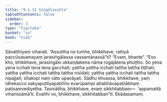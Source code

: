 ```yaml
---
title: "9.1.11 Siṅgālasutta"
tableOfContents: false
sidebar:
  order: 3
type: "tipitaka"
basket: "su"
book: "nida"
---
```



<DynamicBreadcrumb />

<Division number="233" book="nida">

<Paragraph number="1243" book="nida">
Sāvatthiyaṃ viharati. “Assuttha no tumhe, bhikkhave, rattiyā paccūsasamayaṃ jarasiṅgālassa vassamānassā”ti? “Evaṃ, bhante”. “Eso kho, bhikkhave, jarasiṅgālo ukkaṇḍakena nāma rogajātena phuṭṭho. So yena yena icchati tena tena gacchati; yattha yattha icchati tattha tattha tiṭṭhati; yattha yattha icchati tattha tattha nisīdati; yattha yattha icchati tattha tattha nipajjati; sītakopi naṃ vāto upavāyati. Sādhu khvassa, bhikkhave, yaṃ idhekacco sakyaputtiyapaṭiñño evarūpampi attabhāvapaṭilābhaṃ paṭisaṃvediyetha. Tasmātiha, bhikkhave, evaṃ sikkhitabbaṃ—  ‘appamattā viharissāmā’ti. Evañhi vo, bhikkhave, sikkhitabban”ti.

</Paragraph>
</Division>

<Paragraph number="1244" type="center" book="nida">
Ekādasamaṃ.
</Paragraph>